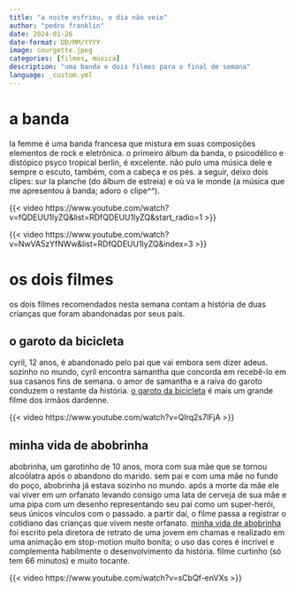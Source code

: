 ```yaml
---
title: "a noite esfriou, o dia não veio"
author: "pedro franklin"
date: 2024-01-26
date-format: DD/MM/YYYY
image: courgette.jpeg
categories: [filmes, música]
description: "uma banda e dois filmes para o final de semana"
language: _custom.yml
---
```


# a banda

la femme é uma banda francesa que mistura em suas composições elementos de rock e eletrônica. o primeiro álbum da banda, o psicodélico e distópico psyco tropical berlin, é excelente. não pulo uma música dele e sempre o escuto, também, com a cabeça e os pés. a seguir, deixo dois clipes: sur la planche (do álbum de estreia) e où va le monde (a música que me apresentou à banda; adoro o clipe^^).

{{< video https://www.youtube.com/watch?v=fQDEUU1lyZQ&list=RDfQDEUU1lyZQ&start_radio=1 >}}

{{< video https://www.youtube.com/watch?v=NwVA5zYfNWw&list=RDfQDEUU1lyZQ&index=3 >}}


# os dois filmes

os dois filmes recomendados nesta semana contam a história de duas crianças que foram abandonadas por seus pais.

## o garoto da bicicleta 

cyril, 12 anos, é abandonado pelo pai que vai embora sem dizer adeus. sozinho no mundo, cyril encontra samantha que concorda em recebê-lo em sua casanos fins de semana. o amor de samantha e a raiva do garoto conduzem o restante da história. [o garoto da bicicleta](https://www.imdb.com/title/tt1827512/?ref_=nv_sr_srsg_0_tt_8_nm_0_q_o%2520garoto%2520da%2520bic) é mais um grande filme dos irmãos dardenne.

{{< video https://www.youtube.com/watch?v=QIrq2s7lFjA >}}

## minha vida de abobrinha

abobrinha, um garotinho de 10 anos, mora com sua mãe que se tornou alcoólatra após o abandono do marido. sem pai e com uma mãe no fundo do poço, abobrinha já estava sozinho no mundo. após a morte da mãe ele vai viver em um orfanato levando consigo uma lata de cerveja de sua mãe e uma pipa com um desenho representando seu pai como um super-herói, seus únicos vínculos com o passado. a partir daí, o filme passa a registrar o cotidiano das crianças que vivem neste orfanato. [minha vida de abobrinha](https://www.imdb.com/title/tt2321405/?ref_=nv_sr_srsg_0_tt_8_nm_0_q_minha%2520vida%2520de%2520abobrinha) foi escrito pela diretora de retrato de uma jovem em chamas e realizado em uma animação em stop-motion muito bonita; o uso das cores é incrível e complementa habilmente o desenvolvimento da história. filme curtinho (só tem 66 minutos) e muito tocante.

{{< video https://www.youtube.com/watch?v=sCbQf-enVXs >}}